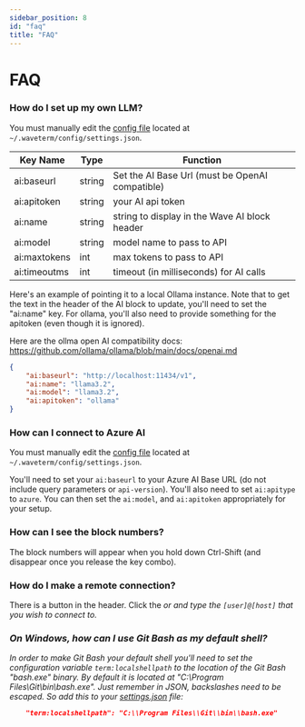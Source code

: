 ```yaml
---
sidebar_position: 8
id: "faq"
title: "FAQ"
---
```


# FAQ

### How do I set up my own LLM?

You must manually edit the [config file](./config) located at `~/.waveterm/config/settings.json`.

| Key Name | Type | Function |
|----------|------|----------|
| ai:baseurl | string | Set the AI Base Url (must be OpenAI compatible) |
| ai:apitoken | string | your AI api token |
| ai:name | string | string to display in the Wave AI block header |
| ai:model | string | model name to pass to API |
| ai:maxtokens | int | max tokens to pass to API |
| ai:timeoutms | int | timeout (in milliseconds) for AI calls |

Here's an example of pointing it to a local Ollama instance.  Note that to get the text in the header of the AI block
to update, you'll need to set the "ai:name" key.  For ollama, you'll also need to provide something for the
apitoken (even though it is ignored).

Here are the ollma open AI compatibility docs: https://github.com/ollama/ollama/blob/main/docs/openai.md

```json
{
	"ai:baseurl": "http://localhost:11434/v1",
	"ai:name": "llama3.2",
	"ai:model": "llama3.2",
	"ai:apitoken": "ollama"
}
```

### How can I connect to Azure AI

You must manually edit the [config file](./config) located at `~/.waveterm/config/settings.json`.

You'll need to set your `ai:baseurl` to your Azure AI Base URL (do not include query parameters or `api-version`).
You'll also need to set `ai:apitype` to `azure`.  You can then set the `ai:model`, and `ai:apitoken` appropriately
for your setup.

### How can I see the block numbers?

The block numbers will appear when you hold down Ctrl-Shift (and disappear once you release the key combo).

### How do I make a remote connection?

There is a button in the header.  Click the <i className="fa-sharp fa-laptop"/> or <i className="fa-sharp fa-arrow-right-arrow-left"/>
and type the `[user]@[host]` that you wish to connect to.

### On Windows, how can I use Git Bash as my default shell?

In order to make Git Bash your default shell you'll need to set the configuration variable `term:localshellpath` to
the location of the Git Bash "bash.exe" binary.  By default it is located at "C:\Program Files\Git\bin\bash.exe".
Just remember in JSON, backslashes need to be escaped.  So add this to your [settings.json](./config) file:

```json
    "term:localshellpath": "C:\\Program Files\\Git\\bin\\bash.exe"
```




